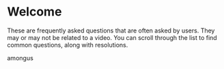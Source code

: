 
# Welcome

These are frequently asked questions that are often asked by users. They may or may not be related to a video.
You can scroll through the list to find common questions, along with resolutions.

amongus

<Cards>
  <Card
    title="BetterDiscord"
    href="betterdiscord"
  ></Card>
  <Card    
    title="Scripts"
    href="scripts"
  ></Card>
  <Card
    title="ShareX"
    href="sharex"
  ></Card>
  <Card
    title="Spicetify"
    href="spicetify"
  ></Card>
</Cards>
